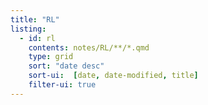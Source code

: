 ```yaml
---
title: "RL"
listing:
  - id: rl
    contents: notes/RL/**/*.qmd
    type: grid
    sort: "date desc"
    sort-ui:  [date, date-modified, title]
    filter-ui: true
---
```

